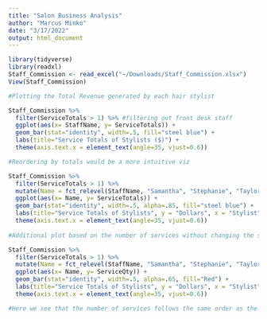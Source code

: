 ```yaml
---
title: "Salon Business Analysis"
author: "Marcus Minko"
date: "3/17/2022"
output: html_document
---
```


```r
library(tidyverse)
library(readxl)
Staff_Commission <- read_excel("~/Downloads/Staff_Commission.xlsx")
View(Staff_Commission)

#Plotting the Total Revenue generated by each hair stylist

Staff_Commission %>% 
  filter(ServiceTotals > 1) %>% #filtering out front desk staff
  ggplot(aes(x= StaffName, y= ServiceTotals)) + 
  geom_bar(stat="identity", width=.5, fill="steel blue") + 
  labs(title="Service Totals of Stylists ($)") + 
  theme(axis.text.x = element_text(angle=35, vjust=0.6))

#Reordering by totals would be a more intuitive viz

Staff_Commission %>% 
  filter(ServiceTotals > 1) %>% 
  mutate(Name = fct_relevel(StaffName, "Samantha", "Stephanie", "Taylor", "Leslie", "Alanna", "Courtney", "Becca")) %>% 
  ggplot(aes(x= Name, y= ServiceTotals)) + 
  geom_bar(stat="identity", width=.5, alpha=.85, fill="steel blue") + 
  labs(title="Service Totals of Stylists", y = "Dollars", x = "Stylist") + 
  theme(axis.text.x = element_text(angle=35, vjust=0.6)) 
  
#Additional plot based on the number of services without changing the stylist order

Staff_Commission %>% 
  filter(ServiceTotals > 1) %>% 
  mutate(Name = fct_relevel(StaffName, "Samantha", "Stephanie", "Taylor", "Leslie", "Alanna", "Courtney", "Becca")) %>% 
  ggplot(aes(x= Name, y= ServiceQty)) + 
  geom_bar(stat="identity", width=.5, alpha=.65, fill="Red") + 
  labs(title="Service Totals of Stylists", y = "Dollars", x = "Stylist") + 
  theme(axis.text.x = element_text(angle=35, vjust=0.6))

#Here we see that the number of services follows the same order as the service totals ($) except that Leslie is doing a roughly twice as many services as most of the others.

```


